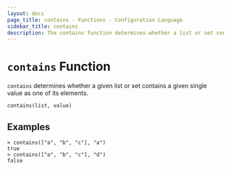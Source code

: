 ```yaml
---
layout: docs
page_title: contains - Functions - Configuration Language
sidebar_title: contains
description: The contains function determines whether a list or set contains a given value.
---
```


# `contains` Function

`contains` determines whether a given list or set contains a given single value
as one of its elements.

```hcl
contains(list, value)
```

## Examples

```shell
> contains(["a", "b", "c"], "a")
true
> contains(["a", "b", "c"], "d")
false
```

